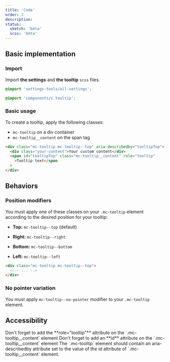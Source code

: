 ```yaml
---
title: 'Code'
order: 2
description:
status:
  sketch: 'bêta'
  scss: 'bêta'
---
```


## Basic implementation

### Import

Import **the settings** and **the tooltip** `scss` files.

```scss
@import 'settings-tools/all-settings';

@import 'components/c.tooltip';
```

### Basic usage

To create a tooltip, apply the following classes:

- `mc-tooltip` on a div container
- `mc-tooltip__content` on the span tag

```html
<div class="mc-tooltip mc-tooltip--top" aria-describedby="tooltipTop">
  <div class="your-content">Your custom content</div>
  <span id="tooltipTop" class="mc-tooltip__content" role="tooltip"
    >Tooltip text</span
  >
</div>
```

<Story id="indicator-tooltip--default" />

## Behaviors

### Position modifiers

You must apply one of these classes on your `.mc-tooltip` element according to the desired position for your tooltip:

- **Top:** `mc-tooltip--top` (default)

- **Right:** `mc-tooltip--right`

<Story id="indicator-tooltip--shod-on-the-right" />

- **Bottom:** `mc-tooltip--bottom`

<Story id="indicator-tooltip--shod-on-the-bottom" />

- **Left:** `mc-tooltip--left`

<Story id="indicator-tooltip--shod-on-the-left" />

```html
<div class="mc-tooltip mc-tooltip--top">
  <!-- ... -->
</div>
```

### No pointer variation

You must apply `mc-tooltip--no-pointer` modifier to your `.mc-tooltip` element.

<Story id="indicator-tooltip--tooltip-no-pointer" />

## Accessibility

<HintItem>
  Don't forget to add the **role="tooltip"** attribute on the
  `.mc-tooltip__content` element
</HintItem>
<HintItem>
  Don't forget to add an **id** attribute on the `.mc-tooltip__content` element
</HintItem>
<HintItem>
  The `.mc-tooltip` element should contain an aria-describedby attribute set to
  the value of the id attribute of `.mc-tooltip__content` element.
</HintItem>
